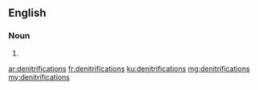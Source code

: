 ==English==

===Noun===
{{head|en|plural}}

# {{plural of|denitrification|lang=en|nocat=1}}

[[ar:denitrifications]]
[[fr:denitrifications]]
[[ku:denitrifications]]
[[mg:denitrifications]]
[[my:denitrifications]]